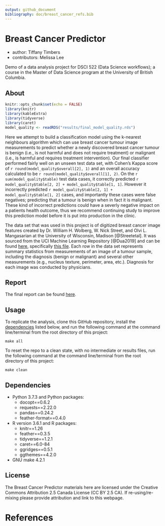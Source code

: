 ```yaml
---
output: github_document
bibliography: doc/breast_cancer_refs.bib
---
```


# Breast Cancer Predictor
- author: Tiffany Timbers
- contributors: Melissa Lee

Demo of a data analysis project for DSCI 522 (Data Science workflows); a course in the Master of Data Science program at the University of British Columbia.

## About
```r
knitr::opts_chunk$set(echo = FALSE)
library(knitr)
library(kableExtra)
library(tidyverse)
library(caret)
model_quality <- readRDS("results/final_model_quality.rds")
```

Here we attempt to build a classification model using the k-nearest neighbours algorithm which can use breast cancer tumour image measurements to predict whether a newly discovered breast cancer tumour is benign (i.e., is not harmful and does not require treatment) or malignant (i.e., is harmful and requires treatment intervention). Our final classifier performed fairly well on an unseen test data set, with Cohen's Kappa score of `r round(model_quality$overall[2], 1)` and an overall accuracy calculated to be `r round(model_quality$overall[1], 2)`. On the `r sum(model_quality$table)` test data cases, it correctly predicted  `r model_quality$table[2, 2] + model_quality$table[1, 1]`. However it incorrectly predicted  `r model_quality$table[2, 1] + model_quality$table[1, 2]` cases, and importantly these cases were false negatives; predicting that a tumour is benign when in fact it is malignant. These kind of incorrect predictions could have a severly negative impact on a patients health outcome, thus we recommend continuing study to improve this prediction model before it is put into production in the clinic. 

The data set that was used in this project is of digitized breast cancer image features created by Dr. William H. Wolberg, W. Nick Street, and Olvi L. Mangasarian at the University of Wisconsin, Madison [@Streetetal].  It was sourced from the UCI Machine Learning Repository [@Dua2019] and can be found [here](https://archive.ics.uci.edu/ml/datasets/Breast+Cancer+Wisconsin+(Diagnostic)), specifically [this file](http://mlr.cs.umass.edu/ml/machine-learning-databases/breast-cancer-wisconsin/wdbc.data). Each row in the data set represents summary statistics from measurements of an image of a tumour sample, including the diagnosis (benign or malignant) and several other measurements (e.g., nucleus texture, perimeter, area, etc.). Diagnosis for each image was conducted by physicians. 

## Report
The final report can be found [here](https://ttimbers.github.io/breast_cancer_predictor/doc/breast_cancer_predict_report.html).

## Usage

To replicate the analysis, clone this GitHub repository, install the [dependencies](#dependencies) listed below, and run the following command at the command line/terminal from the root directory of this project:

```
make all
```

To reset the repo to a clean state, with no intermediate or results files, run the following command at the command line/terminal from the root directory of this project:

```
make clean
```

## Dependencies
- Python 3.7.3 and Python packages:
  - docopt==0.6.2
  - requests==2.22.0
  - pandas==0.24.2
  - feather-format==0.4.0
- R version 3.6.1 and R packages:
  - knitr==1.26
  - feather==0.3.5
  - tidyverse==1.2.1
  - caret==6.0-84
  - ggridges==0.5.1
  - ggthemes==4.2.0
- GNU make 4.2.1
  
## License
The Breast Cancer Predictor materials here are licensed under the Creative Commons Attribution 2.5 Canada License (CC BY 2.5 CA). If re-using/re-mixing please provide attribution and link to this webpage.

# References
